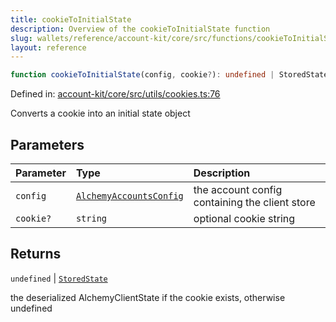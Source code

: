```yaml
---
title: cookieToInitialState
description: Overview of the cookieToInitialState function
slug: wallets/reference/account-kit/core/src/functions/cookieToInitialState
layout: reference
---
```


```ts
function cookieToInitialState(config, cookie?): undefined | StoredState;
```

Defined in: [account-kit/core/src/utils/cookies.ts:76](https://github.com/alchemyplatform/aa-sdk/blob/923a52171f7246172caf350853843e6680197da9/account-kit/core/src/utils/cookies.ts#L76)

Converts a cookie into an initial state object

## Parameters

| Parameter | Type                                                                 | Description                                    |
| :-------- | :------------------------------------------------------------------- | :--------------------------------------------- |
| `config`  | [`AlchemyAccountsConfig`](../type-aliases/AlchemyAccountsConfig.mdx) | the account config containing the client store |
| `cookie?` | `string`                                                             | optional cookie string                         |

## Returns

`undefined` | [`StoredState`](../type-aliases/StoredState.mdx)

the deserialized AlchemyClientState if the cookie exists, otherwise undefined
